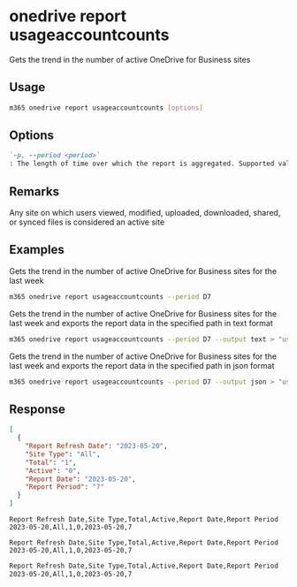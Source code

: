 
# onedrive report usageaccountcounts

Gets the trend in the number of active OneDrive for Business sites

## Usage

```sh
m365 onedrive report usageaccountcounts [options]
```

## Options

```md definition-list
`-p, --period <period>`
: The length of time over which the report is aggregated. Supported values `D7`, `D30`, `D90`, `D180`.
```

<Global />

## Remarks

Any site on which users viewed, modified, uploaded, downloaded, shared, or synced files is considered an active site

## Examples

Gets the trend in the number of active OneDrive for Business sites for the last week

```sh
m365 onedrive report usageaccountcounts --period D7
```

Gets the trend in the number of active OneDrive for Business sites for the last week and exports the report data in the specified path in text format

```sh
m365 onedrive report usageaccountcounts --period D7 --output text > "usageaccountcounts.txt"
```

Gets the trend in the number of active OneDrive for Business sites for the last week and exports the report data in the specified path in json format

```sh
m365 onedrive report usageaccountcounts --period D7 --output json > "usageaccountcounts.json"
```

## Response

<Tabs>
  <TabItem value="JSON">

  ```json
  [
    {
      "Report Refresh Date": "2023-05-20",
      "Site Type": "All",
      "Total": "1",
      "Active": "0",
      "Report Date": "2023-05-20",
      "Report Period": "7"
    }
  ]
  ```

  </TabItem>
  <TabItem value="Text">

  ```text
  Report Refresh Date,Site Type,Total,Active,Report Date,Report Period
  2023-05-20,All,1,0,2023-05-20,7
  ```

  </TabItem>
  <TabItem value="CSV">

  ```csv
  Report Refresh Date,Site Type,Total,Active,Report Date,Report Period
  2023-05-20,All,1,0,2023-05-20,7
  ```

  </TabItem>
  <TabItem value="Markdown">

  ```md
  Report Refresh Date,Site Type,Total,Active,Report Date,Report Period
  2023-05-20,All,1,0,2023-05-20,7
  ```

  </TabItem>
</Tabs>

